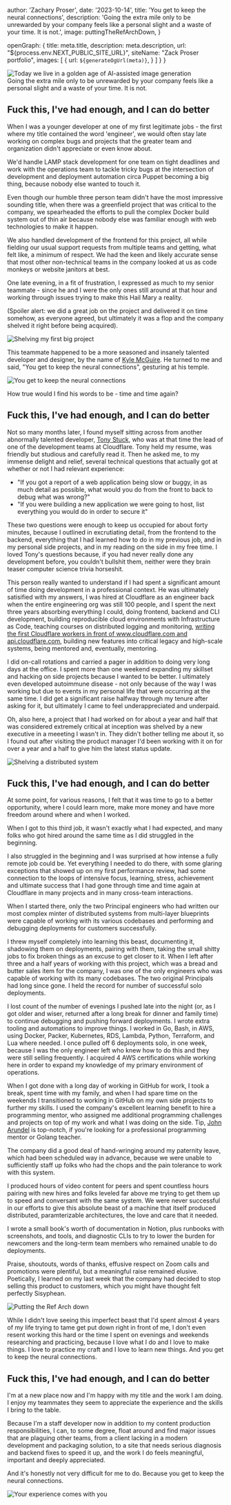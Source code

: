 



  author: 'Zachary Proser',
  date: '2023-10-14',
  title: 'You get to keep the neural connections', 
  description: 'Going the extra mile only to be unrewarded by your company feels like a personal slight and a waste of your time. It is not.',
  image: puttingTheRefArchDown,
}

  openGraph: {
    title: meta.title,
    description: meta.description,
    url: "${process.env.NEXT_PUBLIC_SITE_URL}", 
    siteName: "Zack Proser portfolio",
    images: [
      {
        url: `${generateOgUrl(meta)}`,
      }
    ]
  }
}


<Image src={puttingTheRefArchDown} alt="Today we live in a golden age of AI-assisted image generation" />
<figcaption>Going the extra mile only to be unrewarded by your company feels like a personal slight and a waste of your time. It is not.</figcaption>

## Fuck this, I've had enough, and I can do better

When I was a younger developer at one of my first legitimate jobs - the first where my title contained the word 'engineer', we would often stay late working on complex bugs and projects
that the greater team and organization didn't appreciate or even know about. 

We'd handle LAMP stack development for one team on tight deadlines and work with the operations team to tackle tricky bugs at the intersection of development and deployment automation circa Puppet 
becoming a big thing, because nobody else wanted to touch it. 

Even though our humble three person team didn't have the most impressive sounding title, when there was a greenfield project that was critical to the company, we spearheaded the efforts to pull the complex 
Docker build system out of thin air because nobody else was familiar enough with web technologies to make it happen. 

We also handled development of the frontend for this project, all while fielding our usual support requests from multiple teams and getting, what felt like, a minimum of respect. We had the keen 
and likely accurate sense that most other non-technical teams in the company looked at us as code monkeys or website janitors at best. 

One late evening, in a fit of frustration, I expressed as much to my senior teammate - since he and I were the only ones still around at that hour and working through issues trying to make this Hail 
Mary a reality. 

(Spoiler alert: we did a great job on the project and delivered it on time somehow, as everyone agreed, but ultimately it was a flop and the company shelved it right before being acquired).

<Image src={shelvingMyFirstBigProject} alt="Shelving my first big project" />

This teammate happened to be a more seasoned and insanely talented developer and designer, by the name of [Kyle McGuire](https://www.linkedin.com/in/kyle-mcguire-ux/). He turned to me and said, "You get to keep the neural connections", 
gesturing at his temple. 

<Image src={youGetToKeepTheNeuralConnections} alt="You get to keep the neural connections" />

How true would I find his words to be - time and time again?

## Fuck this, I've had enough, and I can do better

Not so many months later, I found myself sitting across from another abnormally talented developer, [Tony Stuck](https://www.linkedin.com/in/toekneestuck/), who was at that time the lead of one of the development teams at Cloudflare. Tony held my resume, 
was friendly but studious and carefully read it. Then he asked me, to my immense delight and relief, several technical questions that actually got at whether or not I had relevant experience: 

* "If you got a report of a web application being slow or buggy, in as much detail as possible, what would you do from the front to back to debug what was wrong?"
* "If you were building a new application we were going to host, list everything you would do in order to secure it"

These two questions were enough to keep us occupied for about forty minutes, because I outlined in excrutiating detail, from the frontend to the backend, everything that I had learned how to do in my previous job, 
and in my personal side projects, and in my reading on the side in my free time. I loved Tony's questions because, if you had never really done any development before, you couldn't bullshit them, neither were they 
brain teaser computer science trivia horseshit. 

This person really wanted to understand if I had spent a significant amount of time doing development in a professional context. He was ultimately satisified with my answers, I was hired at Cloudflare as an engineer 
back when the entire engineering org was still 100 people, and I spent the next three years absorbing everything I could, doing frontend, backend and CLI development, building reproducible cloud environments with 
Infrastructure as Code, teaching courses on distributed logging and monitoring, [writing the first Cloudflare workers in front of www.cloudflare.com and api.cloudflare.com](/videos/sf-node-meetup-cloudflare-workers), building
new features into critical legacy and high-scale systems, being mentored and, eventually, mentoring. 

I did on-call rotations and carried a pager in addition to doing very long days at the office. I spent more than one weekend expanding my skillset and hacking on side projects because I wanted to be better. I ultimately even 
developed autoimmune disease - not only because of the way I was working but due to events in my personal life that were occurring at the same time. I did get a significant raise halfway through my tenure after asking for it, 
but ultimately I came to feel underappreciated and underpaid. 

Oh, also here, a project that I had worked on for about a year and half that was considered extremely critical at inception was shelved by a new executive in a meeeting I wasn't in. They didn't bother telling me about it, 
so I found out after visiting the product manager I'd been working with it on for over a year and a half to give him the latest status update. 

<Image src={shelvingADistributedSystem} alt="Shelving a distributed system" />

## Fuck this, I've had enough, and I can do better

At some point, for various reasons, I felt that it was time to go to a better opportunity, where I could learn more, make more money and have more freedom around where and when I worked. 

When I got to this third job, it wasn't exactly what I had expected, and many folks who got hired around the same time as I did struggled in the beginning. 

I also struggled in the beginning and I was surprised at how intense a fully remote job could be. Yet everything I needed to do there, with some glaring exceptions that showed up on my first performance review, 
had some connection to the loops of intensive focus, learning, stress, achievement and ultimate success that I had gone through time and time again at Cloudflare in many projects and in many cross-team interactions. 

When I started there, only the two Principal engineers who had written our most complex minter of distributed systems from multi-layer blueprints were capable of working with its various codebases and performing and 
debugging deployments for customers successfully. 

I threw myself completely into learning this beast, documenting it, shadowing them on deployments, pairing with them, taking the small shitty jobs to fix broken things as an excuse to get closer to it. When I left after 
three and a half years of working with this project, which was a bread and butter sales item for the company, I was one of the only engineers who was capable of working with its many codebases. The two original Principals had 
long since gone. I held the record for number of successful solo deployments. 

I lost count of the number of evenings I pushed late into the night (or, as I got older and wiser, returned after a long break for dinner and family time) to continue debugging and pushing forward deployments. I wrote extra 
tooling and automations to improve things. I worked in Go, Bash, in AWS, using Docker, Packer, Kubernetes, RDS, Lambda, Python, Terraform, and Lua where needed. I once pulled off 6 deployments solo, in one week, because I was the only engineer
left who knew how to do this and they were still selling frequently. I acquired 4 AWS certifications while working here in order to expand my knowledge of my primary environment of operations.  

When I got done with a long day of working in GitHub for work, I took a break, spent time with my family, and when I had spare time on the weekends I transitioned to working in GitHub on my own side projects to further my skills. I used the company's 
excellent learning benefit to hire a programming mentor, who assigned me additional programming challenges and projects on top of my work and what I was doing on the side. Tip, [John Arundel](https://bitfieldconsulting.com) is top-notch, if you're looking for a professional programming
mentor or Golang teacher.

The company did a good deal of hand-wringing around my paternity leave, which had been scheduled way in advance, because we were unable to sufficiently staff up folks who had the chops and the pain tolerance to work with this system. 

I produced hours of video content for peers and spent countless hours pairing with new hires and folks leveled far above me trying to get them up to speed and conversant with the same system. We were never successful in our efforts to give this 
absolute beast of a machine that itself produced distributed, paramterizable architectures, the love and care that it needed. 

I wrote a small book's worth of documentation in Notion, plus runbooks with screenshots, and tools, and diagnostic
CLIs to try to lower the burden for newcomers and the long-term team members who remained unable to do deployments. 

Praise, shoutouts, words of thanks, effusive respect on Zoom calls and promotions were plentiful, but a meaningful raise remained elusive. Poetically, I learned on my last week that the company had decided to stop selling this product to customers, which 
you might have thought felt perfectly Sisyphean. 

<Image src={puttingTheRefArchDown} alt="Putting the Ref Arch down" />

While I didn't love seeing this imperfect beast that I'd spent almost 4 years of my life trying to tame get put down right in front of me, I don't even resent working this hard or 
the time I spent on evenings and weekends researching and practicing, because I love what I do and I love to make things. I love to practice my craft and I love to learn new things. And you get to keep the neural connections. 

## Fuck this, I've had enough, and I can do better

I'm at a new place now and I'm happy with my title and the work I am doing. I enjoy my teammates they seem to appreciate the experience and the skills I bring to the table. 

Because I'm a staff developer now in addition to my content production responsibilities, I can, to some degree, float around and find major issues that are plaguing other teams, from a client lacking in a modern development and packaging solution, 
to a site that needs serious diagnosis and backend fixes to speed it up, and the work I do feels meaningful, important and deeply appreciated. 

And it's honestly not very difficult for me to do. Because you get to keep the neural connections. 

<Image src={yourExperienceComesWithYou} alt="Your experience comes with you" />

<ConsultingCTA />
